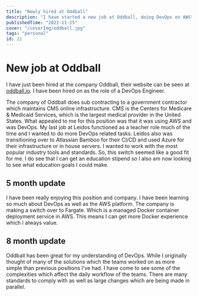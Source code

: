 ```yaml
---
title: "Newly hired at Oddball"
description: "I have started a new job at Oddball, doing DevOps on AWS"
publishedTime: "2021-11-25"
cover: "/coverImg/oddball.jpg"
tags: "personal"
id: 21
---
```


# New job at Oddball

I have just been hired at the company Oddball, their website can be seen at [oddball.io](https://oddball.io).
I have been hired on as the role of a DevOps Engineer.

The company of Oddball does sub contracting to a government contractor which maintains CMS online infrastructure. CMS is the Centers for Medicare & Medicaid Services, which is the largest medical provider in the United States. 
What appealed to me for this position was that it was using AWS and was DevOps. My last job at Leidos functioned as a teacher role much of the time and I wanted to do more DevOps related tasks. Leidos also was transitioning over to Atlassian Bamboo for their CI/CD and used Azure for their infrastructure or in house servers. I wanted to work with the most popular industry tools and standards. So, this switch seemed like a good fit for me. 
I do see that I can get an education stipend so I also am now looking to see what education goals I could make.

## 5 month update

I have been really enjoying this position and company. I have been learning so much about DevOps as well as the AWS platform. The company is making a switch over to Fargate. Which is a managed Docker container deployment service in AWS. This means I can get more Docker experience which I always value. 

## 8 month update

Oddball has been great for my understanding of DevOps. While I originally thought of many of the solutions which the teams worked on as more simple than previous positions I've had. I have come to see some of the complexities which affect the daily workflow of the teams. There are many standards to comply with as well as large changes which are being made in parallel. 